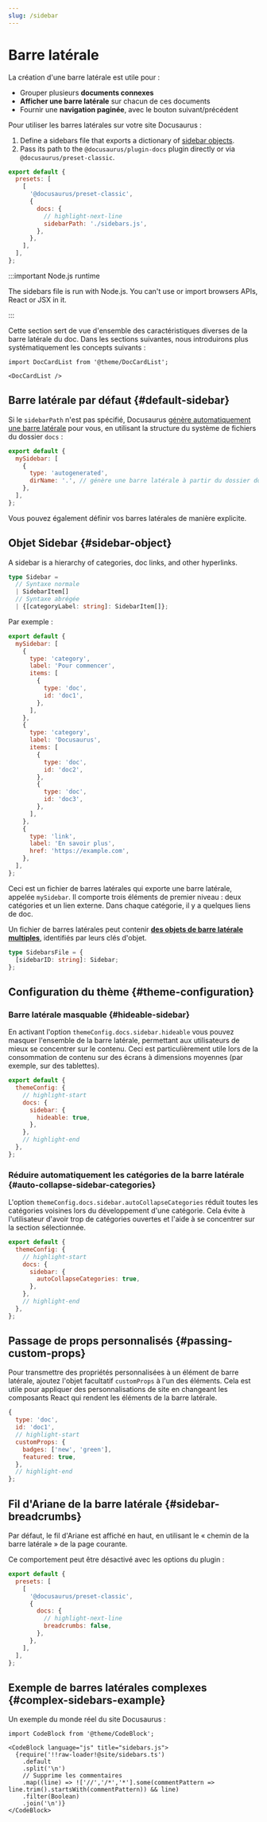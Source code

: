 ```yaml
---
slug: /sidebar
---
```


# Barre latérale

La création d'une barre latérale est utile pour :

- Grouper plusieurs **documents connexes**
- **Afficher une barre latérale** sur chacun de ces documents
- Fournir une **navigation paginée**, avec le bouton suivant/précédent

Pour utiliser les barres latérales sur votre site Docusaurus :

1. Define a sidebars file that exports a dictionary of [sidebar objects](#sidebar-object).
2. Pass its path to the `@docusaurus/plugin-docs` plugin directly or via `@docusaurus/preset-classic`.

```js title="docusaurus.config.js"
export default {
  presets: [
    [
      '@docusaurus/preset-classic',
      {
        docs: {
          // highlight-next-line
          sidebarPath: './sidebars.js',
        },
      },
    ],
  ],
};
```

:::important Node.js runtime

The sidebars file is run with Node.js. You can't use or import browsers APIs, React or JSX in it.

:::

Cette section sert de vue d'ensemble des caractéristiques diverses de la barre latérale du doc. Dans les sections suivantes, nous introduirons plus systématiquement les concepts suivants :

```mdx-code-block
import DocCardList from '@theme/DocCardList';

<DocCardList />
```

## Barre latérale par défaut {#default-sidebar}

Si le `sidebarPath` n'est pas spécifié, Docusaurus [génère automatiquement une barre latérale](autogenerated.mdx) pour vous, en utilisant la structure du système de fichiers du dossier `docs` :

```js title="sidebars.js"
export default {
  mySidebar: [
    {
      type: 'autogenerated',
      dirName: '.', // génère une barre latérale à partir du dossier docs (ou versioned_docs/<version>)
    },
  ],
};
```

Vous pouvez également définir vos barres latérales de manière explicite.

## Objet Sidebar {#sidebar-object}

A sidebar is a hierarchy of categories, doc links, and other hyperlinks.

```ts
type Sidebar =
  // Syntaxe normale
  | SidebarItem[]
  // Syntaxe abrégée
  | {[categoryLabel: string]: SidebarItem[]};
```

Par exemple :

```js title="sidebars.js"
export default {
  mySidebar: [
    {
      type: 'category',
      label: 'Pour commencer',
      items: [
        {
          type: 'doc',
          id: 'doc1',
        },
      ],
    },
    {
      type: 'category',
      label: 'Docusaurus',
      items: [
        {
          type: 'doc',
          id: 'doc2',
        },
        {
          type: 'doc',
          id: 'doc3',
        },
      ],
    },
    {
      type: 'link',
      label: 'En savoir plus',
      href: 'https://example.com',
    },
  ],
};
```

Ceci est un fichier de barres latérales qui exporte une barre latérale, appelée `mySidebar`. Il comporte trois éléments de premier niveau : deux catégories et un lien externe. Dans chaque catégorie, il y a quelques liens de doc.

Un fichier de barres latérales peut contenir [**des objets de barre latérale multiples**](multiple-sidebars.mdx), identifiés par leurs clés d'objet.

```ts
type SidebarsFile = {
  [sidebarID: string]: Sidebar;
};
```

## Configuration du thème {#theme-configuration}

### Barre latérale masquable {#hideable-sidebar}

En activant l'option `themeConfig.docs.sidebar.hideable` vous pouvez masquer l'ensemble de la barre latérale, permettant aux utilisateurs de mieux se concentrer sur le contenu. Ceci est particulièrement utile lors de la consommation de contenu sur des écrans à dimensions moyennes (par exemple, sur des tablettes).

```js title="docusaurus.config.js"
export default {
  themeConfig: {
    // highlight-start
    docs: {
      sidebar: {
        hideable: true,
      },
    },
    // highlight-end
  },
};
```

### Réduire automatiquement les catégories de la barre latérale {#auto-collapse-sidebar-categories}

L'option `themeConfig.docs.sidebar.autoCollapseCategories` réduit toutes les catégories voisines lors du développement d'une catégorie. Cela évite à l'utilisateur d'avoir trop de catégories ouvertes et l'aide à se concentrer sur la section sélectionnée.

```js title="docusaurus.config.js"
export default {
  themeConfig: {
    // highlight-start
    docs: {
      sidebar: {
        autoCollapseCategories: true,
      },
    },
    // highlight-end
  },
};
```

## Passage de props personnalisés {#passing-custom-props}

Pour transmettre des propriétés personnalisées à un élément de barre latérale, ajoutez l'objet facultatif `customProps` à l'un des éléments. Cela est utile pour appliquer des personnalisations de site en changeant les composants React qui rendent les éléments de la barre latérale.

```js
{
  type: 'doc',
  id: 'doc1',
  // highlight-start
  customProps: {
    badges: ['new', 'green'],
    featured: true,
  },
  // highlight-end
};
```

## Fil d'Ariane de la barre latérale {#sidebar-breadcrumbs}

Par défaut, le fil d'Ariane est affiché en haut, en utilisant le « chemin de la barre latérale » de la page courante.

Ce comportement peut être désactivé avec les options du plugin :

```js title="docusaurus.config.js"
export default {
  presets: [
    [
      '@docusaurus/preset-classic',
      {
        docs: {
          // highlight-next-line
          breadcrumbs: false,
        },
      },
    ],
  ],
};
```

## Exemple de barres latérales complexes {#complex-sidebars-example}

Un exemple du monde réel du site Docusaurus :

```mdx-code-block
import CodeBlock from '@theme/CodeBlock';

<CodeBlock language="js" title="sidebars.js">
  {require('!!raw-loader!@site/sidebars.ts')
    .default
    .split('\n')
    // Supprime les commentaires
    .map((line) => !['//','/*','*'].some(commentPattern => line.trim().startsWith(commentPattern)) && line)
    .filter(Boolean)
    .join('\n')}
</CodeBlock>
```
